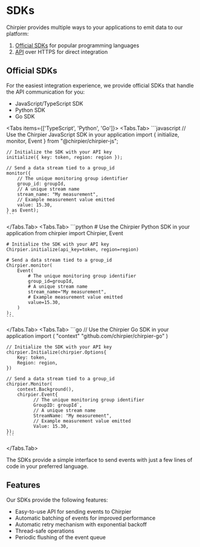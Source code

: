 
# SDKs

Chirpier provides multiple ways to your applications to emit data to our platform:

1. [Official SDKs](/docs/emit/sdk) for popular programming languages
2. [API](/docs/emit/api) over HTTPS for direct integration

## Official SDKs

For the easiest integration experience, we provide official SDKs that handle the API communication for you:

- JavaScript/TypeScript SDK
- Python SDK
- Go SDK

<Tabs items={['TypeScript', 'Python', 'Go']}>
  <Tabs.Tab>
    ```javascript
    // Use the Chirpier JavaScript SDK in your application
    import { initialize, monitor, Event } from "@chirpier/chirpier-js";

    // Initialize the SDK with your API key
    initialize({ key: token, region: region });

    // Send a data stream tied to a group_id
    monitor({
        // The unique monitoring group identifier
        group_id: groupId,
        // A unique stream name
        stream_name: "My measurement",
        // Example measurement value emitted
        value: 15.30,
    } as Event);
    ```

  </Tabs.Tab>
  <Tabs.Tab>
    ```python
    # Use the Chirpier Python SDK in your application
    from chirpier import Chirpier, Event

    # Initialize the SDK with your API key
    Chirpier.initialize(api_key=token, region=region)

    # Send a data stream tied to a group_id
    Chirpier.monitor(
        Event(
            # The unique monitoring group identifier
            group_id=groupId,
            # A unique stream name
            stream_name="My measurement",
            # Example measurement value emitted
            value=15.30,
        )
    );
    ```

  </Tabs.Tab>
  <Tabs.Tab>
    ```go
    // Use the Chirpier Go SDK in your application
    import (
        "context"
        "github.com/chirpier/chirpier-go"
    )

    // Initialize the SDK with your API key
    chirpier.Initialize(chirpier.Options{
        Key: token,
        Region: region,
    })

    // Send a data stream tied to a group_id
    chirpier.Monitor(
        context.Background(),
        chirpier.Event{
              // The unique monitoring group identifier
              GroupID: groupId`,
              // A unique stream name
              StreamName: "My measurement",
              // Example measurement value emitted
              Value: 15.30,
    });
    ```

  </Tabs.Tab>
</Tabs>

The SDKs provide a simple interface to send events with just a few lines of code in your preferred language.

## Features
Our SDKs provide the following features:

- Easy-to-use API for sending events to Chirpier
- Automatic batching of events for improved performance
- Automatic retry mechanism with exponential backoff
- Thread-safe operations
- Periodic flushing of the event queue